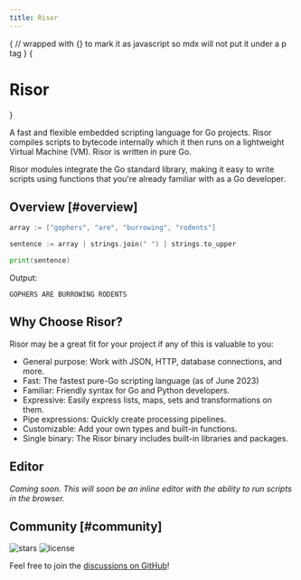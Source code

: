 ```yaml
---
title: Risor
---
```



{
// wrapped with {} to mark it as javascript so mdx will not put it under a p tag
}
{<h1 className="text-center text-4xl tracking-tighter font-extrabold md:text-5xl mt-8">Risor</h1>}

A fast and flexible embedded scripting language for Go projects. Risor compiles scripts to bytecode internally which it then runs on a lightweight Virtual Machine (VM). Risor is written in pure Go.

Risor modules integrate the Go standard library, making it easy to write scripts using functions that you're already familiar with as a Go developer.

## Overview [#overview]

```go
array := ["gophers", "are", "burrowing", "rodents"]

sentence := array | strings.join(" ") | strings.to_upper

print(sentence)
```

Output:

```
GOPHERS ARE BURROWING RODENTS
```

## Why Choose Risor?

Risor may be a great fit for your project if any of this is valuable to you:

- General purpose: Work with JSON, HTTP, database connections, and more.
- Fast: The fastest pure-Go scripting language (as of June 2023)
- Familiar: Friendly syntax for Go and Python developers.
- Expressive: Easily express lists, maps, sets and transformations on them.
- Pipe expressions: Quickly create processing pipelines.
- Customizable: Add your own types and built-in functions.
- Single binary: The Risor binary includes built-in libraries and packages.

## Editor

_Coming soon. This will soon be an inline editor with the ability to run scripts in the browser._


<Editor />

## Community [#community]

<p className='flex h-6 mt-4 gap-2'>
  <img alt='stars' src='https://img.shields.io/github/stars/risor-io/risor' />
  <img
    alt='license'
    src='https://img.shields.io/github/license/risor-io/risor'
  />
</p>

Feel free to join the [discussions on GitHub](https://github.com/risor-io/risor/discussions)!
